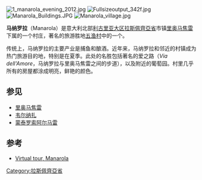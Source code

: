 [[Image:1_manarola_evening_2012.jpg|thumb]]
[[File:Fullsizeoutput_342f.jpg|thumb]]
[[Image:Manarola_Buildings.JPG|thumb]]
[[File:Manarola_village.jpg|thumb]]

'''马纳罗拉'''（Manarola）是意大利北部[[利古里亚大区|利古里亚大区]][[拉斯佩齊亞省|拉斯佩齊亞省]]市镇[[里奥马焦雷|里奥马焦雷]]下属的一个村庄，著名的旅游胜地[[五渔村|五渔村]]中的一个。

传统上，马纳罗拉的主要产业是捕鱼和酿酒。近年来，马纳罗拉和邻近的村镇成为热门旅游目的地，特别是在夏季。此处的名胜包括著名的爱之路（''Via dell'Amore''，马纳罗拉与里奥马焦雷之间的步道），以及附近的葡萄园。村里几乎所有的房屋都涂成明亮，鲜艳的颜色。

==参见==
*[[里奥马焦雷|里奥马焦雷]]
*[[韦尔纳扎|韦尔纳扎]]
*[[蒙泰罗索阿尔马雷|蒙泰罗索阿尔马雷]]

==参考==
{{reflist|2}}
* [http://panoramyjutra.pl/cinque-terre-manarola-riomaggiore-/index.html Virtual tour, Manarola]
{{意大利世界遗产}}
{{coord|44|06|23|N|9|43|41|E|region:IT-SP_type:city|display=title}}
{{Authority control}}
[[Category:拉斯佩齊亞省|Category:拉斯佩齊亞省]]